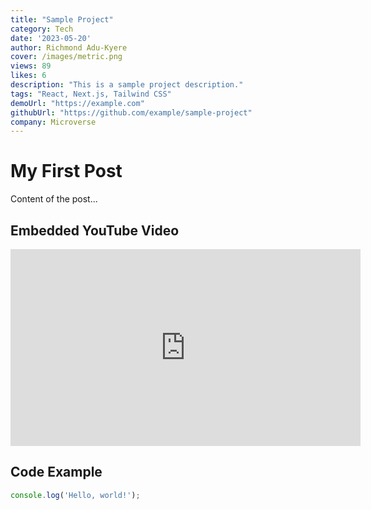 ```yaml
---
title: "Sample Project"
category: Tech
date: '2023-05-20'
author: Richmond Adu-Kyere
cover: /images/metric.png
views: 89
likes: 6
description: "This is a sample project description."
tags: "React, Next.js, Tailwind CSS"
demoUrl: "https://example.com"
githubUrl: "https://github.com/example/sample-project"
company: Microverse
---
```


# My First Post

Content of the post...

## Embedded YouTube Video

<iframe width="560" height="315" src="https://www.youtube.com/embed/dQw4w9WgXcQ" frameborder="0" allow="accelerometer; autoplay; clipboard-write; encrypted-media; gyroscope; picture-in-picture" allowfullscreen></iframe>

## Code Example

```javascript
console.log('Hello, world!');
```






